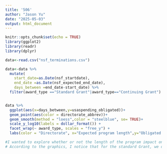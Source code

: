 ```yaml
---
title: '506'
author: "Jason Yu"
date: "2025-05-03"
output: html_document
---
```


```r
knitr::opts_chunk$set(echo = TRUE)
library(ggplot2)
library(readr)
library(dplyr)
```

```r
data<-read.csv("nsf_terminations.csv")

data<-data %>%
  mutate(
    start_date=as.Date(nsf_startdate),
    end_date =as.Date(nsf_expected_end_date),
    days_between =end_date-start_date) %>%
  filter(award_type =="Standard Grant"|award_type=="Continuing Grant") #filtering these two awards out because other categories barely have any data


data %>%
  ggplot(aes(x=days_between,y=usaspending_obligated))+
  geom_point(aes(color = directorate_abbrev))+
  geom_smooth(method = "loess",color = "steelblue", se= TRUE)+
  scale_y_log10(labels = dollar_format()) +
  facet_wrap(~ award_type, scales = "free_y") +
  labs(color = "Directorate", x="Expected program length",y="Obligated Spending") 

#I wanted to explore whether or not the length of the program impact on how much fund NSF offers.
# According to the graphics, I notice that for the standard Grant, we do observe a upward positive correlation between the length of the programs and the expected funds the org should receive. Another thing to notice is that the directorates for Standard Grant are quite discrete, there's no certain directorate outstanding from others. Wheares in the case of Continuing Grant, from the loess regression, we observe that there's a level increase in the obligated spending when the project length is longer than 1500 days in total. Other than that, I also notice these programs that last longer than 1500 days most likely under the EDU directorate. 

```

